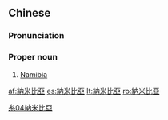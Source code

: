 {{also|纳米比亚}}
==Chinese==
{{zh-forms|s=纳米比亚|gloss=-}}

===Pronunciation===
{{zh-pron
|m=Nàmǐbǐyà
|c=naap6 mai5 bei2 aa3
|mn=qz,xm,zz:La̍p-bí-pí-a
|cat=pn
}}

===Proper noun===
{{zh-proper noun}}

# [[Namibia]]

[[Category:zh:Countries|糸04納米比亞]]

[[af:納米比亞]]
[[es:納米比亞]]
[[lt:納米比亞]]
[[ro:納米比亞]]